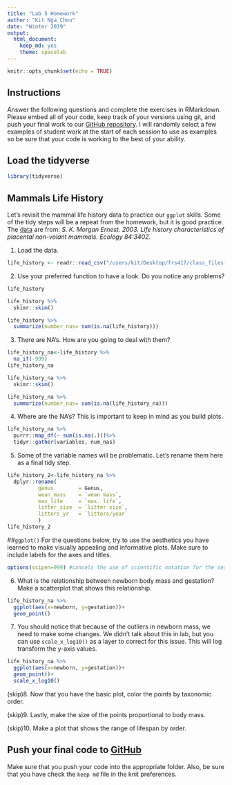 ```yaml
---
title: "Lab 5 Homework"
author: "Kit Nga Chou"
date: "Winter 2019"
output:
  html_document:
    keep_md: yes
    theme: spacelab
---
```


```r
knitr::opts_chunk$set(echo = TRUE)
```

## Instructions
Answer the following questions and complete the exercises in RMarkdown. Please embed all of your code, keep track of your versions using git, and push your final work to our [GitHub repository](https://github.com/FRS417-DataScienceBiologists). I will randomly select a few examples of student work at the start of each session to use as examples so be sure that your code is working to the best of your ability.

## Load the tidyverse
```r
library(tidyverse)
```

## Mammals Life History
Let's revisit the mammal life history data to practice our `ggplot` skills. Some of the tidy steps will be a repeat from the homework, but it is good practice. The [data](http://esapubs.org/archive/ecol/E084/093/) are from: *S. K. Morgan Ernest. 2003. Life history characteristics of placental non-volant mammals. Ecology 84:3402.*

1. Load the data.
```r
life_history <- readr::read_csv("/users/kit/Desktop/frs417/class_files-master 5/mammal_lifehistories_v2.csv")
```


2. Use your preferred function to have a look. Do you notice any problems?
```r
life_history
```

```r
life_history %>% 
  skimr::skim()
```

```r
life_history %>% 
  summarize(number_nas= sum(is.na(life_history)))
```

3. There are NA's. How are you going to deal with them?
```r
life_history_na<-life_history %>% 
  na_if(-999)
life_history_na
```

```r
life_history_na %>% 
  skimr::skim()
```
```r
life_history_na %>% 
  summarize(number_nas= sum(is.na(life_history_na)))
```



4. Where are the NA's? This is important to keep in mind as you build plots.
```r
life_history_na %>%
  purrr::map_df(~ sum(is.na(.)))%>% 
  tidyr::gather(variables, num_nas)
```


5. Some of the variable names will be problematic. Let's rename them here as a final tidy step.


```r
life_history_2<-life_history_na %>% 
  dplyr::rename(
          genus        = Genus,
          wean_mass    = `wean mass`,
          max_life     = `max. life`,
          litter_size  = `litter size`,
          litters_yr   = `litters/year`
          )
life_history_2
```

##`ggplot()`
For the questions below, try to use the aesthetics you have learned to make visually appealing and informative plots. Make sure to include labels for the axes and titles.
```r
options(scipen=999) #cancels the use of scientific notation for the session
```

6. What is the relationship between newborn body mass and gestation? Make a scatterplot that shows this relationship. 
```r
life_history_na %>% 
  ggplot(aes(x=newborn, y=gestation))+
  geom_point()
```


7. You should notice that because of the outliers in newborn mass, we need to make some changes. We didn't talk about this in lab, but you can use `scale_x_log10()` as a layer to correct for this issue. This will log transform the y-axis values.
```r
life_history_na %>%
  ggplot(aes(x=newborn, y=gestation))+
  geom_point()+
  scale_x_log10()
```


(skip)8. Now that you have the basic plot, color the points by taxonomic order.


(skip)9. Lastly, make the size of the points proportional to body mass.


(skip)10. Make a plot that shows the range of lifespan by order.


## Push your final code to [GitHub](https://github.com/FRS417-DataScienceBiologists)
Make sure that you push your code into the appropriate folder. Also, be sure that you have check the `keep md` file in the knit preferences.